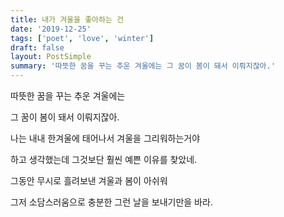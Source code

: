 ```yaml
---
title: 내가 겨울을 좋아하는 건
date: '2019-12-25'
tags: ['poet', 'love', 'winter']
draft: false
layout: PostSimple
summary: '따뜻한 꿈을 꾸는 추운 겨울에는 그 꿈이 봄이 돼서 이뤄지잖아.'
---
```


따뜻한 꿈을 꾸는 추운 겨울에는

그 꿈이 봄이 돼서 이뤄지잖아.

나는 내내 한겨울에 태어나서 겨울을 그리워하는거야

하고 생각했는데 그것보단 훨씬 예쁜 이유를 찾았네.

그동안 무시로 흘려보낸 겨울과 봄이 아쉬워

그저 소담스러움으로 충분한 그런 날을 보내기만을 바라.
